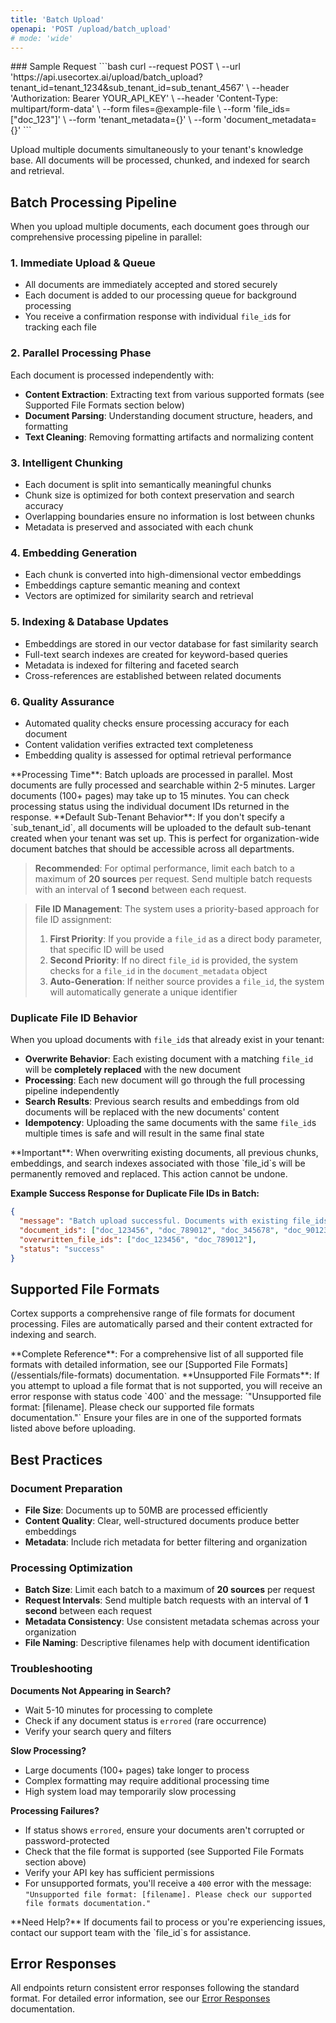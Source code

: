 ```yaml
---
title: 'Batch Upload'
openapi: 'POST /upload/batch_upload'
# mode: 'wide'
---
```



<Panel>
  <TableOfContents />
</Panel>
<TryIt />
### Sample Request
```bash
curl --request POST \
  --url 'https://api.usecortex.ai/upload/batch_upload?tenant_id=tenant_1234&sub_tenant_id=sub_tenant_4567' \
  --header 'Authorization: Bearer YOUR_API_KEY' \
  --header 'Content-Type: multipart/form-data' \
  --form files=@example-file \
  --form 'file_ids=["doc_123"]' \
  --form 'tenant_metadata={}' \
  --form 'document_metadata={}'
  ```


Upload multiple documents simultaneously to your tenant's knowledge base. All documents will be processed, chunked, and indexed for search and retrieval.

## Batch Processing Pipeline

When you upload multiple documents, each document goes through our comprehensive processing pipeline in parallel:

### 1. **Immediate Upload & Queue**
- All documents are immediately accepted and stored securely
- Each document is added to our processing queue for background processing
- You receive a confirmation response with individual `file_id`s for tracking each file

### 2. **Parallel Processing Phase**
Each document is processed independently with:
- **Content Extraction**: Extracting text from various supported formats (see Supported File Formats section below)
- **Document Parsing**: Understanding document structure, headers, and formatting
- **Text Cleaning**: Removing formatting artifacts and normalizing content

### 3. **Intelligent Chunking**
- Each document is split into semantically meaningful chunks
- Chunk size is optimized for both context preservation and search accuracy
- Overlapping boundaries ensure no information is lost between chunks
- Metadata is preserved and associated with each chunk

### 4. **Embedding Generation**
- Each chunk is converted into high-dimensional vector embeddings
- Embeddings capture semantic meaning and context
- Vectors are optimized for similarity search and retrieval

### 5. **Indexing & Database Updates**
- Embeddings are stored in our vector database for fast similarity search
- Full-text search indexes are created for keyword-based queries
- Metadata is indexed for filtering and faceted search
- Cross-references are established between related documents

### 6. **Quality Assurance**
- Automated quality checks ensure processing accuracy for each document
- Content validation verifies extracted text completeness
- Embedding quality is assessed for optimal retrieval performance

<Note>
**Processing Time**: Batch uploads are processed in parallel. Most documents are fully processed and searchable within 2-5 minutes. Larger documents (100+ pages) may take up to 15 minutes. You can check processing status using the individual document IDs returned in the response.
</Note>

<Note>
**Default Sub-Tenant Behavior**: If you don't specify a `sub_tenant_id`, all documents will be uploaded to the default sub-tenant created when your tenant was set up. This is perfect for organization-wide document batches that should be accessible across all departments.
</Note>

> **Recommended**: For optimal performance, limit each batch to a maximum of **20 sources** per request. Send multiple batch requests with an interval of **1 second** between each request.

> **File ID Management**: The system uses a priority-based approach for file ID assignment:
> 1. **First Priority**: If you provide a `file_id` as a direct body parameter, that specific ID will be used
> 2. **Second Priority**: If no direct `file_id` is provided, the system checks for a `file_id` in the `document_metadata` object
> 3. **Auto-Generation**: If neither source provides a `file_id`, the system will automatically generate a unique identifier

### **Duplicate File ID Behavior**

When you upload documents with `file_id`s that already exist in your tenant:

- **Overwrite Behavior**: Each existing document with a matching `file_id` will be **completely replaced** with the new document
- **Processing**: Each new document will go through the full processing pipeline independently
- **Search Results**: Previous search results and embeddings from old documents will be replaced with the new documents' content
- **Idempotency**: Uploading the same documents with the same `file_id`s multiple times is safe and will result in the same final state

<Warning>
**Important**: When overwriting existing documents, all previous chunks, embeddings, and search indexes associated with those `file_id`s will be permanently removed and replaced. This action cannot be undone.
</Warning>

**Example Success Response for Duplicate File IDs in Batch:**
```json
{
  "message": "Batch upload successful. Documents with existing file_ids have been overwritten.",
  "document_ids": ["doc_123456", "doc_789012", "doc_345678", "doc_901234"],
  "overwritten_file_ids": ["doc_123456", "doc_789012"],
  "status": "success"
}
```

## Supported File Formats

Cortex supports a comprehensive range of file formats for document processing. Files are automatically parsed and their content extracted for indexing and search.

<Info>
**Complete Reference**: For a comprehensive list of all supported file formats with detailed information, see our [Supported File Formats](/essentials/file-formats) documentation.
</Info>

<Warning>
**Unsupported File Formats**: If you attempt to upload a file format that is not supported, you will receive an error response with status code `400` and the message: `"Unsupported file format: [filename]. Please check our supported file formats documentation."` Ensure your files are in one of the supported formats listed above before uploading.
</Warning>

## Best Practices

### **Document Preparation**
- **File Size**: Documents up to 50MB are processed efficiently
- **Content Quality**: Clear, well-structured documents produce better embeddings
- **Metadata**: Include rich metadata for better filtering and organization

### **Processing Optimization**
- **Batch Size**: Limit each batch to a maximum of **20 sources** per request
- **Request Intervals**: Send multiple batch requests with an interval of **1 second** between each request
- **Metadata Consistency**: Use consistent metadata schemas across your organization
- **File Naming**: Descriptive filenames help with document identification

### **Troubleshooting**

**Documents Not Appearing in Search?**
- Wait 5-10 minutes for processing to complete
- Check if any document status is `errored` (rare occurrence)
- Verify your search query and filters

**Slow Processing?**
- Large documents (100+ pages) take longer to process
- Complex formatting may require additional processing time
- High system load may temporarily slow processing

**Processing Failures?**
- If status shows `errored`, ensure your documents aren't corrupted or password-protected
- Check that the file format is supported (see Supported File Formats section above)
- Verify your API key has sufficient permissions
- For unsupported formats, you'll receive a `400` error with the message: `"Unsupported file format: [filename]. Please check our supported file formats documentation."`

<Info>
**Need Help?** If documents fail to process or you're experiencing issues, contact our support team with the `file_id`s for assistance.
</Info>

## Error Responses

All endpoints return consistent error responses following the standard format. For detailed error information, see our [Error Responses](/api-reference/error-responses) documentation.

